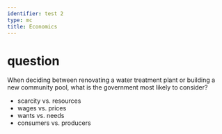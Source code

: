 ```yaml
---
identifier: test 2
type: mc
title: Economics
---
```

# question
When deciding between renovating a water treatment plant or
building a new community pool, what is the government
most likely to consider?

* scarcity vs. resources
* wages vs. prices
* wants vs. needs
* consumers vs. producers

